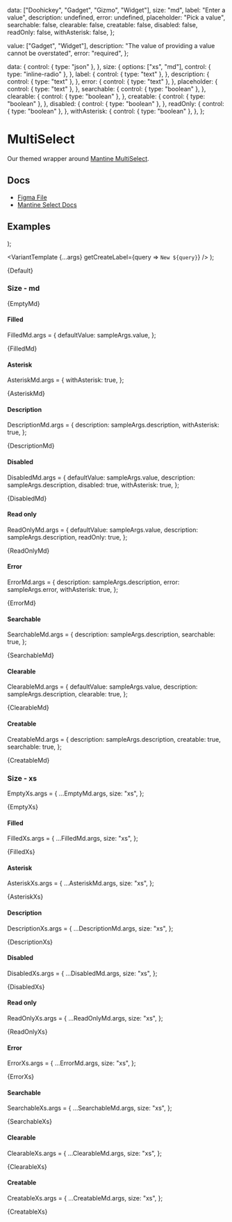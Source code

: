 
  data: ["Doohickey", "Gadget", "Gizmo", "Widget"],
  size: "md",
  label: "Enter a value",
  description: undefined,
  error: undefined,
  placeholder: "Pick a value",
  searchable: false,
  clearable: false,
  creatable: false,
  disabled: false,
  readOnly: false,
  withAsterisk: false,
};

  value: ["Gadget", "Widget"],
  description: "The value of providing a value cannot be overstated",
  error: "required",
};

  data: {
    control: { type: "json" },
  },
  size: {
    options: ["xs", "md"],
    control: { type: "inline-radio" },
  },
  label: {
    control: { type: "text" },
  },
  description: {
    control: { type: "text" },
  },
  error: {
    control: { type: "text" },
  },
  placeholder: {
    control: { type: "text" },
  },
  searchable: {
    control: { type: "boolean" },
  },
  clearable: {
    control: { type: "boolean" },
  },
  creatable: {
    control: { type: "boolean" },
  },
  disabled: {
    control: { type: "boolean" },
  },
  readOnly: {
    control: { type: "boolean" },
  },
  withAsterisk: {
    control: { type: "boolean" },
  },
};

<Meta
  title="Inputs/MultiSelect"
  component={MultiSelect}
  args={args}
  argTypes={argTypes}
/>

# MultiSelect

Our themed wrapper around [Mantine MultiSelect](https://v6.mantine.dev/core/multi-select/).

## Docs

- [Figma File](https://www.figma.com/file/YkJ23b1AGUd2PTdp05fd6t/ComboBox-%2F-MultiSelect?type=design&node-id=1-96&mode=design&t=3eooI1om5pw7rm0p-0)
- [Mantine Select Docs](https://v6.mantine.dev/core/multi-select/)

## Examples


  <Stack>
    <MultiSelect {...args} />
    <MultiSelect {...args} variant="unstyled" />
  </Stack>
);

  <VariantTemplate {...args} getCreateLabel={query => `New ${query}`} />
);


<Canvas>
  <Story name="Default">{Default}</Story>
</Canvas>

### Size - md


<Canvas>
  <Story name="Empty, md">{EmptyMd}</Story>
</Canvas>

#### Filled

FilledMd.args = {
  defaultValue: sampleArgs.value,
};

<Canvas>
  <Story name="Filled, md">{FilledMd}</Story>
</Canvas>

#### Asterisk

AsteriskMd.args = {
  withAsterisk: true,
};

<Canvas>
  <Story name="Asterisk, md">{AsteriskMd}</Story>
</Canvas>

#### Description

DescriptionMd.args = {
  description: sampleArgs.description,
  withAsterisk: true,
};

<Canvas>
  <Story name="Description, md">{DescriptionMd}</Story>
</Canvas>

#### Disabled

DisabledMd.args = {
  defaultValue: sampleArgs.value,
  description: sampleArgs.description,
  disabled: true,
  withAsterisk: true,
};

<Canvas>
  <Story name="Disabled, md">{DisabledMd}</Story>
</Canvas>

#### Read only

ReadOnlyMd.args = {
  defaultValue: sampleArgs.value,
  description: sampleArgs.description,
  readOnly: true,
};

<Canvas>
  <Story name="Read only, md">{ReadOnlyMd}</Story>
</Canvas>

#### Error

ErrorMd.args = {
  description: sampleArgs.description,
  error: sampleArgs.error,
  withAsterisk: true,
};

<Canvas>
  <Story name="Error, md">{ErrorMd}</Story>
</Canvas>

#### Searchable

SearchableMd.args = {
  description: sampleArgs.description,
  searchable: true,
};

<Canvas>
  <Story name="Searchable, md">{SearchableMd}</Story>
</Canvas>

#### Clearable

ClearableMd.args = {
  defaultValue: sampleArgs.value,
  description: sampleArgs.description,
  clearable: true,
};

<Canvas>
  <Story name="Clearable, md">{ClearableMd}</Story>
</Canvas>

#### Creatable

CreatableMd.args = {
  description: sampleArgs.description,
  creatable: true,
  searchable: true,
};

<Canvas>
  <Story name="CreatableMd, md">{CreatableMd}</Story>
</Canvas>

### Size - xs

EmptyXs.args = {
  ...EmptyMd.args,
  size: "xs",
};

<Canvas>
  <Story name="Empty, xs">{EmptyXs}</Story>
</Canvas>

#### Filled

FilledXs.args = {
  ...FilledMd.args,
  size: "xs",
};

<Canvas>
  <Story name="Filled, xs">{FilledXs}</Story>
</Canvas>

#### Asterisk

AsteriskXs.args = {
  ...AsteriskMd.args,
  size: "xs",
};

<Canvas>
  <Story name="Asterisk, xs">{AsteriskXs}</Story>
</Canvas>

#### Description

DescriptionXs.args = {
  ...DescriptionMd.args,
  size: "xs",
};

<Canvas>
  <Story name="Description, xs">{DescriptionXs}</Story>
</Canvas>

#### Disabled

DisabledXs.args = {
  ...DisabledMd.args,
  size: "xs",
};

<Canvas>
  <Story name="Disabled, xs">{DisabledXs}</Story>
</Canvas>

#### Read only

ReadOnlyXs.args = {
  ...ReadOnlyMd.args,
  size: "xs",
};

<Canvas>
  <Story name="Read only, xs">{ReadOnlyXs}</Story>
</Canvas>

#### Error

ErrorXs.args = {
  ...ErrorMd.args,
  size: "xs",
};

<Canvas>
  <Story name="Error, xs">{ErrorXs}</Story>
</Canvas>

#### Searchable

SearchableXs.args = {
  ...SearchableMd.args,
  size: "xs",
};

<Canvas>
  <Story name="Searchable, xs">{SearchableXs}</Story>
</Canvas>

#### Clearable

ClearableXs.args = {
  ...ClearableMd.args,
  size: "xs",
};

<Canvas>
  <Story name="Clearable, xs">{ClearableXs}</Story>
</Canvas>

#### Creatable

CreatableXs.args = {
  ...CreatableMd.args,
  size: "xs",
};

<Canvas>
  <Story name="CreatableXs, xs">{CreatableXs}</Story>
</Canvas>

